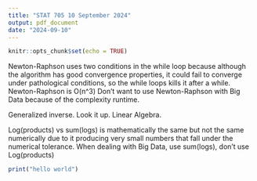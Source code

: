 ```yaml
---
title: "STAT 705 10 September 2024"
output: pdf_document
date: "2024-09-10"
---
```


```r
knitr::opts_chunk$set(echo = TRUE)
```

Newton-Raphson uses two conditions in the while loop because although the algorithm has good convergence properties, it could fail to converge under pathological conditions, so the while loops kills it after a while.
Newton-Raphson is O(n^3)
Don't want to use Newton-Raphson with Big Data because of the complexity runtime.

Generalized inverse. Look it up. Linear Algebra.

Log(products) vs sum(logs) is mathematically the same but not the same numerically due to it producing very small numbers that fall under the numerical tolerance. When dealing with Big Data, use sum(logs), don't use Log(products)


```r
print("hello world")
```